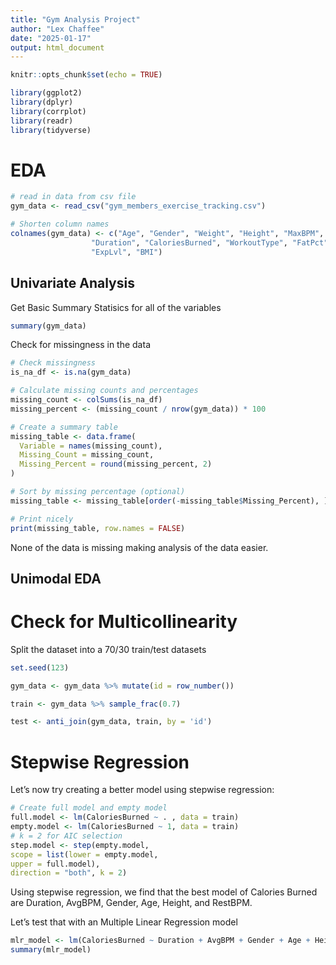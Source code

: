 ```yaml
---
title: "Gym Analysis Project"
author: "Lex Chaffee"
date: "2025-01-17"
output: html_document
---
```


```r
knitr::opts_chunk$set(echo = TRUE)
```

```r
library(ggplot2)
library(dplyr)
library(corrplot)
library(readr)
library(tidyverse)
```

# EDA 
```r
# read in data from csv file
gym_data <- read_csv("gym_members_exercise_tracking.csv")

# Shorten column names
colnames(gym_data) <- c("Age", "Gender", "Weight", "Height", "MaxBPM", "AvgBPM", "RestBPM", 
                  "Duration", "CaloriesBurned", "WorkoutType", "FatPct", "WaterIntake", "Freq", 
                  "ExpLvl", "BMI")

```

## Univariate Analysis

Get Basic Summary Statisics for all of the variables
```r
summary(gym_data)
```
Check for missingness in the data
```r
# Check missingness
is_na_df <- is.na(gym_data)

# Calculate missing counts and percentages
missing_count <- colSums(is_na_df)
missing_percent <- (missing_count / nrow(gym_data)) * 100

# Create a summary table
missing_table <- data.frame(
  Variable = names(missing_count),
  Missing_Count = missing_count,
  Missing_Percent = round(missing_percent, 2)
)

# Sort by missing percentage (optional)
missing_table <- missing_table[order(-missing_table$Missing_Percent), ]

# Print nicely
print(missing_table, row.names = FALSE)

```
None of the data is missing making analysis of the data easier. 

## Unimodal EDA

# Check for Multicollinearity







Split the dataset into a 70/30 train/test datasets
```r
set.seed(123)

gym_data <- gym_data %>% mutate(id = row_number())

train <- gym_data %>% sample_frac(0.7)

test <- anti_join(gym_data, train, by = 'id')
```


# Stepwise Regression

Let's now try creating a better model using stepwise regression:

```r
# Create full model and empty model
full.model <- lm(CaloriesBurned ~ . , data = train)
empty.model <- lm(CaloriesBurned ~ 1, data = train)
# k = 2 for AIC selection
step.model <- step(empty.model,
scope = list(lower = empty.model,
upper = full.model),
direction = "both", k = 2) 

```
Using stepwise regression, we find that the best model of Calories Burned are Duration, AvgBPM, Gender, Age, Height, and RestBPM.

Let's test that with an Multiple Linear Regression model

```r
mlr_model <- lm(CaloriesBurned ~ Duration + AvgBPM + Gender + Age + Height + RestBPM, data = gym_data)
summary(mlr_model)
```


